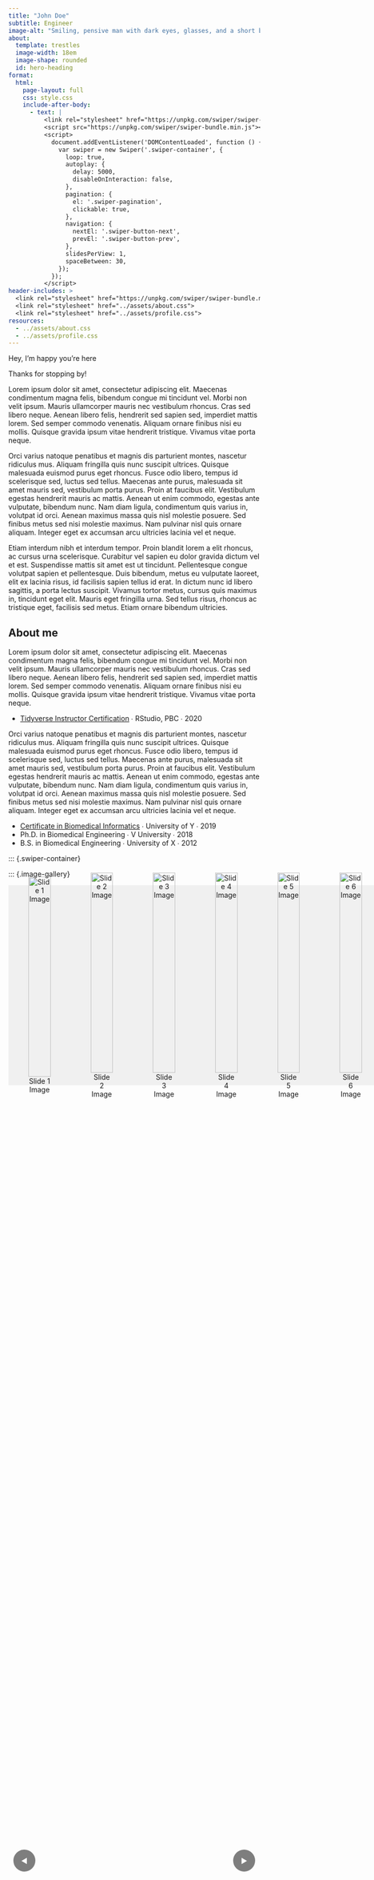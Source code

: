```yaml
---
title: "John Doe"
subtitle: Engineer
image-alt: "Smiling, pensive man with dark eyes, glasses, and a short beard wearing a yellow sweater."
about:
  template: trestles
  image-width: 18em
  image-shape: rounded
  id: hero-heading
format: 
  html: 
    page-layout: full
    css: style.css
    include-after-body:
      - text: |
          <link rel="stylesheet" href="https://unpkg.com/swiper/swiper-bundle.min.css" />
          <script src="https://unpkg.com/swiper/swiper-bundle.min.js"></script>
          <script>
            document.addEventListener('DOMContentLoaded', function () {
              var swiper = new Swiper('.swiper-container', {
                loop: true,
                autoplay: {
                  delay: 5000,
                  disableOnInteraction: false,
                },
                pagination: {
                  el: '.swiper-pagination',
                  clickable: true,
                },
                navigation: {
                  nextEl: '.swiper-button-next',
                  prevEl: '.swiper-button-prev',
                },
                slidesPerView: 1,
                spaceBetween: 30,
              });
            });
          </script>
header-includes: >
  <link rel="stylesheet" href="https://unpkg.com/swiper/swiper-bundle.min.css">
  <link rel="stylesheet" href="../assets/about.css">
  <link rel="stylesheet" href="../assets/profile.css">
resources:
  - ../assets/about.css
  - ../assets/profile.css
---
```


::: {#hero-heading}
<div class="h1">Hey, I'm happy you're here</div>

Thanks for stopping by!

Lorem ipsum dolor sit amet, consectetur adipiscing elit. Maecenas condimentum magna felis, bibendum congue mi tincidunt vel. Morbi non velit ipsum. Mauris ullamcorper mauris nec vestibulum rhoncus. Cras sed libero neque. Aenean libero felis, hendrerit sed sapien sed, imperdiet mattis lorem. Sed semper commodo venenatis. Aliquam ornare finibus nisi eu mollis. Quisque gravida ipsum vitae hendrerit tristique. Vivamus vitae porta neque.

Orci varius natoque penatibus et magnis dis parturient montes, nascetur ridiculus mus. Aliquam fringilla quis nunc suscipit ultrices. Quisque malesuada euismod purus eget rhoncus. Fusce odio libero, tempus id scelerisque sed, luctus sed tellus. Maecenas ante purus, malesuada sit amet mauris sed, vestibulum porta purus. Proin at faucibus elit. Vestibulum egestas hendrerit mauris ac mattis. Aenean ut enim commodo, egestas ante vulputate, bibendum nunc. Nam diam ligula, condimentum quis varius in, volutpat id orci. Aenean maximus massa quis nisl molestie posuere. Sed finibus metus sed nisi molestie maximus. Nam pulvinar nisl quis ornare aliquam. Integer eget ex accumsan arcu ultricies lacinia vel et neque.

Etiam interdum nibh et interdum tempor. Proin blandit lorem a elit rhoncus, ac cursus urna scelerisque. Curabitur vel sapien eu dolor gravida dictum vel et est. Suspendisse mattis sit amet est ut tincidunt. Pellentesque congue volutpat sapien et pellentesque. Duis bibendum, metus eu vulputate laoreet, elit ex lacinia risus, id facilisis sapien tellus id erat. In dictum nunc id libero sagittis, a porta lectus suscipit. Vivamus tortor metus, cursus quis maximus in, tincidunt eget elit. Mauris eget fringilla urna. Sed tellus risus, rhoncus ac tristique eget, facilisis sed metus. Etiam ornare bibendum ultricies.


:::

## About me

::: {.grid}

::: {.g-col-6 #about-me-1}

Lorem ipsum dolor sit amet, consectetur adipiscing elit. Maecenas condimentum magna felis, bibendum congue mi tincidunt vel. Morbi non velit ipsum. Mauris ullamcorper mauris nec vestibulum rhoncus. Cras sed libero neque. Aenean libero felis, hendrerit sed sapien sed, imperdiet mattis lorem. Sed semper commodo venenatis. Aliquam ornare finibus nisi eu mollis. Quisque gravida ipsum vitae hendrerit tristique. Vivamus vitae porta neque.



<ul class="fa-ul">
   <li><span class="fa-li"><i class="fa-solid fa-certificate"></i></span><a href="https://education.rstudio.com/trainers/people/canelon+silvia/">Tidyverse Instructor Certification</a> ∙ RStudio, PBC ∙ 2020</li>
</ul>

:::

::: {.g-col-6 #about-me-2}

Orci varius natoque penatibus et magnis dis parturient montes, nascetur ridiculus mus. Aliquam fringilla quis nunc suscipit ultrices. Quisque malesuada euismod purus eget rhoncus. Fusce odio libero, tempus id scelerisque sed, luctus sed tellus. Maecenas ante purus, malesuada sit amet mauris sed, vestibulum porta purus. Proin at faucibus elit. Vestibulum egestas hendrerit mauris ac mattis. Aenean ut enim commodo, egestas ante vulputate, bibendum nunc. Nam diam ligula, condimentum quis varius in, volutpat id orci. Aenean maximus massa quis nisl molestie posuere. Sed finibus metus sed nisi molestie maximus. Nam pulvinar nisl quis ornare aliquam. Integer eget ex accumsan arcu ultricies lacinia vel et neque.

<ul class="fa-ul">
   <li><span class="fa-li"><i class="fa-solid fa-certificate"></i></span><a href="https://www.med.upenn.edu/mbmi/certificate.html">Certificate in Biomedical Informatics</a> ∙ University of Y ∙ 2019</li>
   <li><span class="fa-li"><i class="fa-solid fa-graduation-cap"></i></span>Ph.D. in Biomedical Engineering ∙ V University ∙ 2018</li>
   <li><span class="fa-li"><i class="fa-solid fa-graduation-cap"></i></span>B.S. in Biomedical Engineering ∙ University of X ∙ 2012</li>
</ul>

:::


:::
<!-- end grid -->

::: {.swiper-container}
<style>
  /* Swiper container styles */
  .swiper-container {
    position: relative;
    width: 100%;
    height: 100%;
  }

  .swiper-wrapper {
    display: flex;
  }

  .swiper-slide {
    flex: 1;
    text-align: center;
    display: flex;
    justify-content: center;
    align-items: center;
    height: 400px; /* Adjust based on your design */
    background-color: #f0f0f0; /* Optional: Background color for better visibility */
  }

  /* Swiper button styles */
  .swiper-button-next,
  .swiper-button-prev {
    position: absolute;
    top: 50%;
    transform: translateY(-50%);
    z-index: 10;
    width: 44px;
    height: 44px;
    background-color: rgba(0, 0, 0, 0.5);
    border-radius: 50%;
    display: flex;
    align-items: center;
    justify-content: center;
    color: white;
    cursor: pointer;
  }

  .swiper-button-next {
    right: 10px;
  }

  .swiper-button-prev {
    left: 10px;
  }

  /* Pagination styles */
  .swiper-pagination {
    position: absolute;
    bottom: 10px;
    width: 100%;
    text-align: center;
  }
</style>

::: {.image-gallery}

::: {.swiper-container}
:::: {.swiper-wrapper}

:::::: {.swiper-slide}
![Slide 1 Image](images/slide1.png){style="width: 100%; height: auto;"}
:::::

:::::: {.swiper-slide}
![Slide 2 Image](images/slide2.png){style="width: 100%; height: auto;"}
:::::

:::::: {.swiper-slide}
![Slide 3 Image](images/slide3.png){style="width: 100%; height: auto;"}
:::::

:::::: {.swiper-slide}
![Slide 4 Image](images/slide4.png){style="width: 100%; height: auto;"}
:::::

:::::: {.swiper-slide}
![Slide 5 Image](images/slide5.png){style="width: 100%; height: auto;"}
:::::

:::::: {.swiper-slide}
![Slide 6 Image](images/slide6.png){style="width: 100%; height: auto;"}
:::::

::::
<!-- Swiper Pagination -->
<div class="swiper-pagination"></div>

<!-- Swiper Navigation Buttons -->
<div class="swiper-button-next">&#9654;</div> <!-- Right arrow -->
<div class="swiper-button-prev">&#9664;</div> <!-- Left arrow -->
:::

<!-- Include Swiper JS and Initialize Swiper -->
<script src="https://unpkg.com/swiper/swiper-bundle.min.js"></script>
<script>
  document.addEventListener('DOMContentLoaded', function () {
    var swiper = new Swiper('.swiper-container', {
      loop: true,
      autoplay: {
        delay: 5000,
        disableOnInteraction: false,
      },
      pagination: {
        el: '.swiper-pagination',
        clickable: true,
      },
      navigation: {
        nextEl: '.swiper-button-next',
        prevEl: '.swiper-button-prev',
      },
      slidesPerView: 1,
      spaceBetween: 30,
    });
  });
</script>
